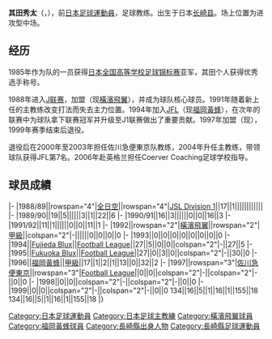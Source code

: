 {{blpunsourced|time=2018-10-28T12:16:43+00:00}}
{{Infobox football biography
|name=其田秀太
|image=
|fullname=其田秀太
|birth_date={{Birth date and age|1969|2|6}}
|cityofbirth=[[長崎縣|長崎縣]]
|countryofbirth=[[日本|日本]]
|position=[[中场|中场]]
|currentclub=
|years=1988-1993<br/>1994-1996<br/>1997-1999
|clubs=[[橫濱飛翼|全日空/橫濱飛翼]]<br/>[[福岡黃蜂|藤枝Blux/福岡Blux/福岡黃蜂]]<br/>[[佐川滋賀FC|佐川急便東京]]
|caps(goals)=
|nationalyears=
|nationalteam=
|nationalcaps(goals)=
}}
'''其田秀太'''（{{jpn|j=其田 秀太|kn=そのだ しゅうた|rm=Sonoda Shōta}}，{{Bd|1969年|2月6日||}}），前[[日本|日本]][[足球|足球]][[運動員|運動員]]，足球教练。出生于日本[[长崎县|长崎县]]。场上位置为进攻型中场。

==经历==
1985年作为{{link-ja|長崎県立国見高等学校|長崎県立国見高等学校}}队的一员获得[[日本全国高等学校足球锦标赛|日本全国高等学校足球锦标赛]]亚军，其田个人获得优秀选手称号。

1988年进入[[J联赛|J联赛]]，加盟{{link-ja|全日空足球俱乐部|全日空横浜サッカークラブ}}（现[[橫濱飛翼|橫濱飛翼]]），并成为球队核心球员。1991年随着新上任的主教练改变打法而失去主力位置。1994年加入[[日本足球联赛_(1992年至1998年)|JFL]]{{link-ja|藤枝蓝光|中央防犯サッカー部}}（现[[福岡黃蜂|福岡黃蜂]]），在次年的联赛中为球队拿下联赛冠军并升级至J1联赛做出了重要贡献。1997年加盟{{link-ja|佐川急便東京|佐川急便東京SC}}（现{{link-ja|佐川滋賀SC|SAGAWA SHIGA FC}}），1999年赛季结束后退役。

退役后在2000年至2003年担任佐川急便東京队教练，2004年升任主教练，带领球队获得JFL第7名。2006年赴英格兰担任Coerver Coaching足球学校指导。

==球员成績==
{{Football player club statistics 1|YYN}}
{{Football player club statistics 2|JPN|YYN}}
|-
|1988/89||rowspan="4"|[[橫濱飛翼|全日空]]||rowspan="4"|[[Japan_Soccer_League|JSL Division 1]]||17||1||||||||||||
|-
|1989/90||19||5||||||3||1||22||6
|-
|1990/91||16||3||||||0||0||16||3
|-
|1991/92||11||1||||||0||0||11||1
|-
|1992||rowspan="2"|[[橫濱飛翼|橫濱飛翼]]||rowspan="2"|[[日本職業足球甲級聯賽|甲級]]||colspan="2"|-||||||0||0||0||0
|-
|1993||0||0||0||0||0||0||0||0
|-
|1994||[[福岡黃蜂|Fujieda Blux]]||[[Japan_Football_League|Football League]]||27||5||0||0||colspan="2"|-||27||5
|-
|1995||[[福岡黃蜂|Fukuoka Blux]]||[[Japan_Football_League|Football League]]||27||0||3||0||colspan="2"|-||30||0
|-
|1996||[[福岡黃蜂|福岡黃蜂]]||[[日本職業足球甲級聯賽|甲級]]||17||1||2||1||13||0||32||2
|-
|1997||rowspan="3"|[[佐川滋賀FC|佐川急便東京]]||rowspan="3"|[[Japan_Football_League|Football League]]||0||0||colspan="2"|-||colspan="2"|-||0||0
|-
|1998||0||0||colspan="2"|-||colspan="2"|-||0||0
|-
|1999||0||0||colspan="2"|-||colspan="2"|-||0||0
{{Football player club statistics 3|1|JPN}}134||16||5||1||16||1||155||18
{{Football player club statistics 5}}134||16||5||1||16||1||155||18
|}

[[Category:日本足球運動員|Category:日本足球運動員]]
[[Category:日本足球主教練|Category:日本足球主教練]]
[[Category:橫濱飛翼球員|Category:橫濱飛翼球員]]
[[Category:福岡黃蜂球員|Category:福岡黃蜂球員]]
[[Category:長崎縣出身人物|Category:長崎縣出身人物]]
[[Category:長崎縣足球運動員|Category:長崎縣足球運動員]]